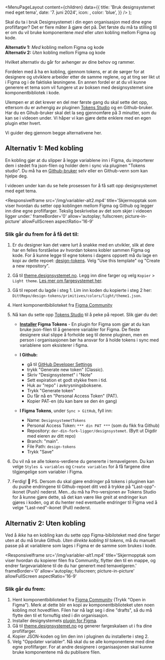 

<Meta
  title='Bruk designsystemet med eget tema'
  description='Lær hvordan du kan bruke designsystemet med dine egne profilfarger.'
/>

  <MenuPageLayout
    content={children}
    data={{
      title: 'Bruk designsystemet med eget tema',
      date: '7. juni 2024',
      icon: <PaletteIcon />,
      color: 'blue',
    }}
  />
);

Skal du ta i bruk Designsystemet i din egen organisasjon med dine egne profilfarger? Det er flere måter å gjøre det på. Det første du må ta stilling til er om du vil bruke komponentene _med_ eller _uten_ kobling mellom Figma og kode.

**Alternativ 1:** _Med_ kobling mellom Figma og kode \
**Alternativ 2:** _Uten_ kobling mellom Figma og kode

Hvilket alternativ du går for avhenger av dine behov og rammer.

Fordelen med å ha en kobling, gjennom tokens, er at de sørger for at designere og utviklere arbeider etter de samme reglene, og at ting ser likt ut i Figma og i de faktiske løsningene. En annen fordel er at du vil kunne generere et tema som vil fungere ut av boksen med designsystemet sine komponentbibliotek i kode.

Ulempen er at det krever en del mer første gang du skal sette det opp, ettersom du er avhengig av pluginen [Tokens Studio](https://tokens.studio/) og en Github-bruker. Har du en Gihub-bruker skal det la seg gjennomføre på 3 minutter, som du kan se i videoen under. Vi håper vi kan gjøre dette enklere med en egen plugin etter hvert.

Vi guider deg gjennom begge alternativene her.

## Alternativ 1: Med kobling

En kobling gjør at du slipper å legge variablene inn i Figma, du importerer dem i stedet fra json-filen og holder dem i sync via pluginen "Tokens studio". Du må ha en [Github-bruker](https://github.com) selv eller en Github-venn som kan hjelpe deg.

I videoen under kan du se hele prosessen for å få satt opp designsystemet med eget tema.

<ResponsiveIframe
  src='/img/variabler-alt2.mp4'
  title='Skjermopptak som viser hvordan du setter opp koblingen mellom Figma og Github og legger inn dine egne profilfarger. Tekslig beskrivelse av det som skjer i videoen ligger under.'
  frameBorder='0'
  allow='autoplay; fullscreen; picture-in-picture'
  allowFullScreen
  aspectRatio='16-9'
></ResponsiveIframe>

### Slik går du frem for å få det til:

1. Er du designer kan det være lurt å snakke med en utvikler, slik at dere har en felles forståelse av hvordan tokens kobler sammen Figma og kode. For å kunne legge til egne tokens i dagens oppsett må du lage en kopi av dette repoet: [design-tokens](https://github.com/designsystemet/design-tokens). Velg "Use this template" og "Create a new repository".

2. Gå til [theme.designsystemet.no](https://next.theme.designsystemet.no). Legg inn dine farger og velg `Kopier` > `Light theme`. [Les mer om fargesystemet her](/grunnleggende/for-designere/fargesystem).

3. Gå til repoet du lagde i steg 1. Lim inn koden du kopierte i steg 2 her: `DittRepo/design-tokens/primitives/colors/light/theme1.json`.

4. Hent komponentbiblioteket fra [Figma Community](https://www.figma.com/community/file/1322138390374166141/designsystemet-core-ui-kit)

5. Nå kan du sette opp [Tokens Studio](https://tokens.studio/) til å peke på repoet. Slik gjør du det:

   - **[Installer](<https://www.figma.com/community/plugin/843461159747178978/Tokens-Studio-for-Figma-(Figma-Tokens)>) Figma Tokens** - En plugin for Figma som gjør at du kan bruke json-filen til å generere variabler for Figma. De fleste designere skal slippe å forholde seg til denne pluginen, men en person i organisasjonen bør ha ansvar for å holde tokens i sync med variablene som eksisterer i figma.
   - **I Github:**

     - gå til [GitHub Developer Settings](https://github.com/settings/tokens)
     - trykk "Generate new token" (Classic).
     - Skriv "Designsystemet" i "Note"
     - Sett expiration et godt stykke frem i tid.
     - Huk av "repo" i avkrysningsboksene.
     - Trykk "Generate token"
     - Du får nå en "Personal Access Token" (PAT).
     - Kopier PAT-en (du kan bare se den én gang)

   - **I Figma Tokens**, under `Sync > GitHub`, fyll inn:
     - Name: `DesignsystemetTokens`
     - Personal Access Token: `*** din PAT ***` (som du fikk fra Github)
     - Repository: `der-din-fork-ligger/designsystemet`. (Bytt ut Digdir med eieren av ditt repo)
     - Branch: "main".
     - File Path: `design-tokens`
     - Trykk "Save"

6. Du vil nå se alle tokens-verdiene du genererte i temavelgeren. Du kan velge `Styles & variables` og `Create variables` for å få fargene dine tilgjengelige som variabler i Figma.

7. Ferdig! 🎉 PS. Dersom du skal gjøre endringer på tokens i pluginen kan du pushe endringene til Github-repoet ditt ved å trykke på "Last-opp"-ikonet (Push) nederst. Men...du må ha Pro-versjonen av Tokens Studio for å kunne gjøre dette, så det kan være like greit at endringer kun gjøres i koden, og at du henter ned eventuelle endringer til Figma ved å velge "Last-ned"-ikonet (Pull) nederst.

## Alternativ 2: Uten kobling

Ved å _ikke_ ha en kobling kan du sette opp Figma-bibiloteket med dine farger uten at du må bruke Github. _Uten direkte kobling til tokens_, må du manuelt passe på at variablene som lages i Figma er de samme som brukes i kode.

<ResponsiveIframe
  src='/img/variabler-alt1.mp4'
  title='Skjermopptak som viser hvordan du kopierer filen fra Community, flytter den til en mappe, og endrer fargevariablene til de du har generert med temavelgeren.'
  frameBorder='0'
  allow='autoplay; fullscreen; picture-in-picture'
  allowFullScreen
  aspectRatio='16-9'
></ResponsiveIframe>

### Slik går du frem:

1. Hent komponentbiblioteket fra [Figma Community](https://www.figma.com/community/file/1322138390374166141/designsystemet-core-ui-kit) (Trykk "Open in Figma"). Merk at dette blir en kopi av komponentbiblioteket uten noen kobling mot hovedfilen. Filen har nå lagt seg i dine "drafts", så du må flytte den til et fornuftig sted i din organisasjon.
2. Installer designystemets [plugin for Figma](https://github.com/digdir/designsystemet/tree/next/plugins/figma-sync).
3. Gå til [theme.designsystemet.no](https://next.theme.designsystemet.no) og generer fargeskalaen ut i fra dine profilfarger.
4. Kopier JSON-koden og lim den inn i pluginen du installerte i steg 2.
5. Velg "Oppdater variabler". Nå skal du se alle komponentene med dine egne profilfarger. For at andre designere i organisasjonen skal kunne bruke komponentene må du publisere filen.
